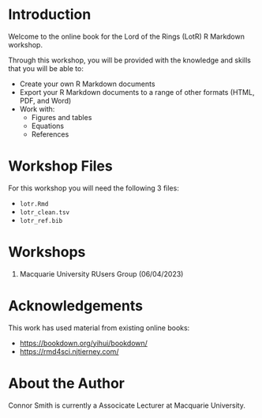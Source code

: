 # Introduction {.unnumbered}

Welcome to the online book for the Lord of the Rings (LotR) R Markdown workshop.

Through this workshop, you will be provided with the knowledge and skills that you will be able to:

- Create your own R Markdown documents
- Export your R Markdown documents to a range of other formats (HTML, PDF, and Word)
- Work with:
    - Figures and tables
    - Equations
    - References
    
# Workshop Files {.unnumbered}

For this workshop you will need the following 3 files:

- `lotr.Rmd`
- `lotr_clean.tsv`
- `lotr_ref.bib`

# Workshops {.unnumbered}

1. Macquarie University RUsers Group (06/04/2023)

# Acknowledgements {.unnumbered}

This work has used material from existing online books:

- <https://bookdown.org/yihui/bookdown/>
- <https://rmd4sci.njtierney.com/>

# About the Author {.unnumbered}

Connor Smith is currently a Associcate Lecturer at Macquarie University.
